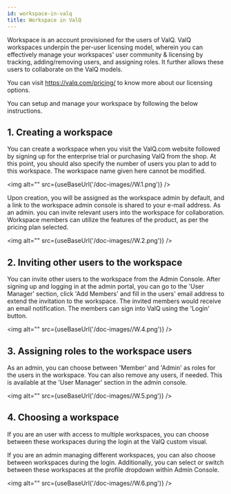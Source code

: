 ```yaml
---
id: workspace-in-valq
title: Workspace in ValQ
---
```


Workspace is an account provisioned for the users of ValQ.
ValQ workspaces underpin the per-user licensing model, wherein you can effectively manage your workspaces' user community & licensing by tracking, adding/removing users, and assigning roles.
It further allows these users to collaborate on the ValQ models.

You can visit https://valq.com/pricing/ to know more about our licensing options.

You can setup and manage your workspace by following the below
instructions.

## 1. Creating a workspace

You can create a workspace when you visit the ValQ.com website followed
by signing up for the enterprise trial or purchasing ValQ from the shop.
At this point, you should also specify the number of users you plan to
add to this workspace. The workspace name given here cannot be modified.

<img alt="" src={useBaseUrl('/doc-images//W.1.png')} />

Upon creation, you will be assigned as the workspace admin by default,
and a link to the workspace admin console is shared to your e-mail
address. As an admin. you can invite relevant users into the workspace
for collaboration. Workspace members can utilize the features of the
product, as per the pricing plan selected.

<img alt="" src={useBaseUrl('/doc-images//W.2.png')} />

## 2. Inviting other users to the workspace

You can invite other users to the workspace from the Admin Console.
After signing up and logging in at the admin portal, you can go to the
'User Manager' section, click 'Add Members' and fill in the users' email
address to extend the invitation to the workspace. The invited members
would receive an email notification. The members can sign into ValQ
using the 'Login' button.

<img alt="" src={useBaseUrl('/doc-images//W.4.png')} />

## 3. Assigning roles to the workspace users

As an admin, you can choose between 'Member' and 'Admin' as roles for
the users in the workspace. You can also remove any users, if needed.
This is available at the 'User Manager' section in the admin console.

<img alt="" src={useBaseUrl('/doc-images//W.5.png')} />

## 4. Choosing a workspace

If you are an user with access to multiple workspaces, you can choose
between these workspaces during the login at the ValQ custom visual.

If you are an admin managing different workspaces, you can also choose
between workspaces during the login. Additionally, you can select or
switch between these workspaces at the profile dropdown within Admin
Console.

<img alt="" src={useBaseUrl('/doc-images//W.6.png')} />

